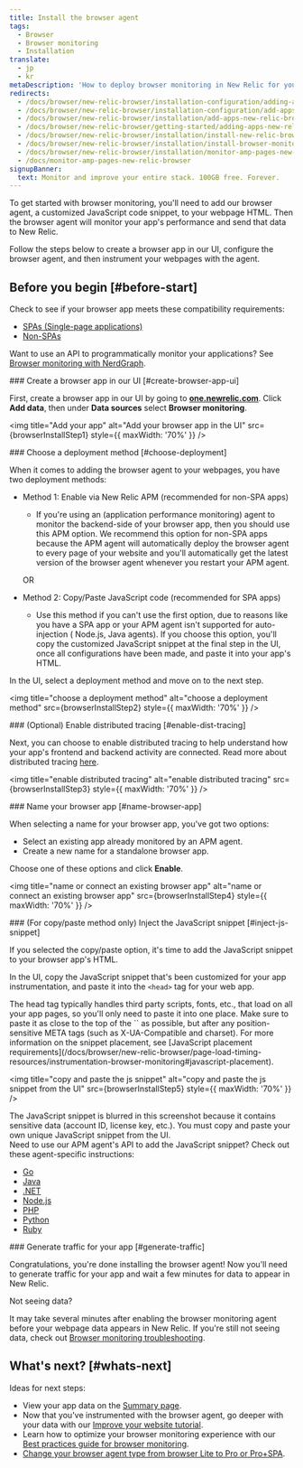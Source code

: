 ```yaml
---
title: Install the browser agent
tags:
  - Browser
  - Browser monitoring
  - Installation
translate:
  - jp
  - kr
metaDescription: 'How to deploy browser monitoring in New Relic for your apps, including UI, copy/paste, and API options.'
redirects:
  - /docs/browser/new-relic-browser/installation-configuration/adding-apps-new-relic-browser
  - /docs/browser/new-relic-browser/installation-configuration/add-apps-new-relic-browser
  - /docs/browser/new-relic-browser/installation/add-apps-new-relic-browser
  - /docs/browser/new-relic-browser/getting-started/adding-apps-new-relic-browser
  - /docs/browser/new-relic-browser/installation/install-new-relic-browser-agent
  - /docs/browser/new-relic-browser/installation/install-browser-monitoring-agent
  - /docs/browser/new-relic-browser/installation/monitor-amp-pages-new-relic-browser
  - /docs/monitor-amp-pages-new-relic-browser
signupBanner:
  text: Monitor and improve your entire stack. 100GB free. Forever.
---
```







To get started with browser monitoring, you'll need to add our browser agent, a customized JavaScript code snippet, to your webpage HTML. Then the browser agent will monitor your app's performance and send that data to New Relic. 

Follow the steps below to create a browser app in our UI, configure the browser agent, and then instrument your webpages with the agent.

## Before you begin [#before-start]

Check to see if your browser app meets these compatibility requirements:

* [SPAs (Single-page applications)](/docs/browser/single-page-app-monitoring/get-started/spa-compatibility-requirements/)
* [Non-SPAs](/docs/browser/new-relic-browser/getting-started/compatibility-requirements-browser-monitoring/)

Want to use an API to programmatically monitor your applications? See [Browser monitoring with NerdGraph](/docs/apis/nerdgraph/examples/browser-monitoring-config-nerdgraph).

<Steps>

<Step>
### Create a browser app in our UI [#create-browser-app-ui]

First, create a browser app in our UI by going to **[one.newrelic.com](https://one.newrelic.com)**. Click **Add data**, then under **Data sources** select **Browser monitoring**. 

<img
  title="Add your app"
  alt="Add your browser app in the UI"
  src={browserInstallStep1}
  style={{ maxWidth: '70%' }}
/>

</Step>
<Step>
### Choose a deployment method [#choose-deployment]

When it comes to adding the browser agent to your webpages, you have two deployment methods:

* Method 1: Enable via New Relic APM (recommended for non-SPA apps)
  * If you're using an <InlinePopover type="apm" /> (application performance monitoring) agent to monitor the backend-side of your browser app, then you should use this APM option. We recommend this option for non-SPA apps because the APM agent will automatically deploy the browser agent to every page of your website and you'll automatically get the latest version of the browser agent whenever you restart your APM agent.

  OR

* Method 2: Copy/Paste JavaScript code (recommended for SPA apps)
  * Use this method if you can't use the first option, due to reasons like you have a SPA app or your APM agent isn't supported for auto-injection ( Node.js, Java agents). If you choose this option, you'll copy the customized JavaScript snippet at the final step in the UI, once all configurations have been made, and paste it into your app's HTML.

In the UI, select a deployment method and move on to the next step.

<img
  title="choose a deployment method"
  alt="choose a deployment method"
  src={browserInstallStep2}
  style={{ maxWidth: '70%' }}
/>

</Step>

<Step>
### (Optional) Enable distributed tracing [#enable-dist-tracing]

Next, you can choose to enable distributed tracing to help understand how your app's frontend and backend activity are connected. Read more about distributed tracing [here](/docs/browser/new-relic-browser/browser-pro-features/browser-data-distributed-tracing/).

<img
  title="enable distributed tracing"
  alt="enable distributed tracing"
  src={browserInstallStep3}
  style={{ maxWidth: '70%' }}
/>
</Step>

<Step>
### Name your browser app [#name-browser-app]

When selecting a name for your browser app, you've got two options: 

* Select an existing app already monitored by an APM agent. 
* Create a new name for a standalone browser app. 

Choose one of these options and click **Enable**. 

<img
  title="name or connect an existing browser app"
  alt="name or connect an existing browser app"
  src={browserInstallStep4}
  style={{ maxWidth: '70%' }}
/>
</Step>

<Step>
### (For copy/paste method only) Inject the JavaScript snippet [#inject-js-snippet]

If you selected the copy/paste option, it's time to add the JavaScript snippet to your browser app's HTML. 

In the UI, copy the JavaScript snippet that's been customized for your app instrumentation, and paste it into the `<head>` tag for your web app. 

<Callout variant="tip">
  The head tag typically handles third party scripts, fonts, etc., that load on all your app pages, so you'll only need to paste it into one place. Make sure to paste it as close to the top of the `<head>` as possible, but after any position-sensitive META tags (such as X-UA-Compatible and charset). For more information on the snippet placement, see [JavaScript placement requirements](/docs/browser/new-relic-browser/page-load-timing-resources/instrumentation-browser-monitoring#javascript-placement).
  </Callout>

<img
  title="copy and paste the js snippet"
  alt="copy and paste the js snippet from the UI"
  src={browserInstallStep5}
  style={{ maxWidth: '70%' }}
/>
<figcaption>
  The JavaScript snippet is blurred in this screenshot because it contains sensitive data (account ID, license key, etc.). You must copy and paste your own unique JavaScript snippet from the UI.
</figcaption>

<Callout variant="tip">
Need to use our APM agent's API to add the JavaScript snippet? Check out these agent-specific instructions:

* [Go](/docs/agents/go-agent/features/install-new-relic-browser-go-apps)
* [Java](/docs/agents/java-agent/instrumentation/page-load-timing-java)
* [.NET](/docs/agents/net-agent/features/page-load-timing-net)
* [Node.js](/docs/agents/nodejs-agent/supported-features/page-load-timing-nodejs)
* [PHP](/docs/agents/php-agent/features/page-load-timing-php)
* [Python](/docs/agents/python-agent/supported-features/page-load-timing-python)
* [Ruby](/docs/agents/ruby-agent/features/page-load-timing-ruby)
  </Callout>
</Step>

<Step>
### Generate traffic for your app [#generate-traffic]

Congratulations, you're done installing the browser agent! Now you'll need to generate traffic for your app and wait a few minutes for data to appear in New Relic.

<Callout variant="tip">
Not seeing data? 

It may take several minutes after enabling the browser monitoring agent before your webpage data appears in New Relic. If you're still not seeing data, check out [Browser monitoring troubleshooting](/docs/browser/browser-monitoring/troubleshooting/troubleshoot-your-browser-monitoring-installation/).
  </Callout>

</Step>

</Steps>

## What's next? [#whats-next]

Ideas for next steps: 

* View your app data on the [Summary page](/docs/browser/browser-monitoring/getting-started/browser-summary-page/).
* Now that you've instrumented with the browser agent, go deeper with your data with our [Improve your website tutorial](/docs/journey-performance/guide-to-monitoring-core-web-vitals). 
* Learn how to optimize your browser monitoring experience with our [Best practices guide for browser monitoring](/docs/new-relic-solutions/best-practices-guides/full-stack-observability/browser-monitoring-best-practices-guide/). 
* [Change your browser agent type from browser Lite to Pro or Pro+SPA](/docs/browser/new-relic-browser/configuration/change-browser-agent-type).

<InstallFeedback />